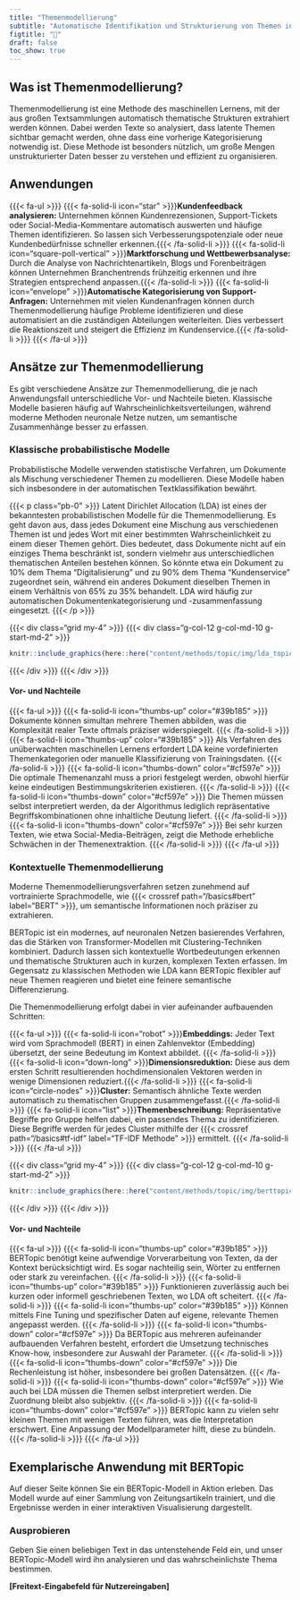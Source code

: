 ```yaml
---
title: "Themenmodellierung"
subtitle: "Automatische Identifikation und Strukturierung von Themen in Texten"
figtitle: "📰"
draft: false
toc_show: true
---
```


## Was ist Themenmodellierung?

<!-- {{{< div class="grid" >}}} {{{< div class="g-col-12 g-col-md-4 g-start-md-5" >}}}  -->

<!-- ```{r} -->
<!-- knitr::include_graphics(here::here("content/methods/topic/img/book.svg")) -->
<!-- ``` -->

<!-- {{{< /div >}}} {{{< /div >}}} -->

Themenmodellierung ist eine Methode des maschinellen Lernens, mit der aus großen Textsammlungen automatisch thematische Strukturen extrahiert werden können. Dabei werden Texte so analysiert, dass latente Themen sichtbar gemacht werden, ohne dass eine vorherige Kategorisierung notwendig ist. Diese Methode ist besonders nützlich, um große Mengen unstrukturierter Daten besser zu verstehen und effizient zu organisieren.



## Anwendungen 

{{{< fa-ul >}}}
    {{{< fa-solid-li icon="star" >}}}**Kundenfeedback analysieren:** Unternehmen können Kundenrezensionen, Support-Tickets oder Social-Media-Kommentare automatisch auswerten und häufige Themen identifizieren. So lassen sich Verbesserungspotenziale oder neue Kundenbedürfnisse schneller erkennen.{{{< /fa-solid-li >}}}
    {{{< fa-solid-li icon="square-poll-vertical" >}}}**Marktforschung und Wettbewerbsanalyse:** Durch die Analyse von Nachrichtenartikeln, Blogs und Forenbeiträgen können Unternehmen Branchentrends frühzeitig erkennen und ihre Strategien entsprechend anpassen.{{{< /fa-solid-li >}}}
    {{{< fa-solid-li  icon="envelope" >}}}**Automatische Kategorisierung von Support-Anfragen:** Unternehmen mit vielen Kundenanfragen können durch Themenmodellierung häufige Probleme identifizieren und diese automatisiert an die zuständigen Abteilungen weiterleiten. Dies verbessert die Reaktionszeit und steigert die Effizienz im Kundenservice.{{{< /fa-solid-li >}}}
{{{< /fa-ul >}}}


## Ansätze zur Themenmodellierung

Es gibt verschiedene Ansätze zur Themenmodellierung, die je nach Anwendungsfall unterschiedliche Vor- und Nachteile bieten. Klassische Modelle basieren häufig auf Wahrscheinlichkeitsverteilungen, während moderne Methoden neuronale Netze nutzen, um semantische Zusammenhänge besser zu erfassen.

### Klassische probabilistische Modelle

Probabilistische Modelle verwenden statistische Verfahren, um Dokumente als Mischung verschiedener Themen zu modellieren. Diese Modelle haben sich insbesondere in der automatischen Textklassifikation bewährt.

{{{< p class="pb-0" >}}}
Latent Dirichlet Allocation (LDA) ist eines der bekanntesten probabilistischen Modelle für die Themenmodellierung. Es geht davon aus, dass jedes Dokument eine Mischung aus verschiedenen Themen ist und jedes Wort mit einer bestimmten Wahrscheinlichkeit zu einem dieser Themen gehört. Dies bedeutet, dass Dokumente nicht auf ein einziges Thema beschränkt ist, sondern vielmehr aus unterschiedlichen thematischen Anteilen bestehen können. So könnte etwa ein Dokument zu 10% dem Thema "Digitalisierung" und zu 90% dem Thema "Kundenservice" zugeordnet sein, während ein anderes Dokument dieselben Themen in einem Verhältnis von 65% zu 35% behandelt. LDA wird häufig zur automatischen Dokumentenkategorisierung und -zusammenfassung eingesetzt.
{{{< /p >}}}

{{{< div class="grid my-4" >}}} {{{< div class="g-col-12 g-col-md-10 g-start-md-2" >}}}

```r
knitr::include_graphics(here::here("content/methods/topic/img/lda_topic.svg"))
```

{{{< /div >}}} {{{< /div >}}}

#### Vor- und Nachteile

{{{< fa-ul >}}}
    {{{< fa-solid-li icon="thumbs-up" color="#39b185" >}}} Dokumente können simultan mehrere Themen abbilden, was die Komplexität realer Texte oftmals präziser widerspiegelt. {{{< /fa-solid-li >}}}
        {{{< fa-solid-li icon="thumbs-up" color="#39b185" >}}} Als Verfahren des unüberwachten maschinellen Lernens erfordert LDA keine vordefinierten Themenkategorien oder manuelle Klassifizierung von Trainingsdaten. {{{< /fa-solid-li >}}}
    {{{< fa-solid-li icon="thumbs-down" color="#cf597e" >}}} Die optimale Themenanzahl muss a priori festgelegt werden, obwohl hierfür keine eindeutigen Bestimmungskriterien existieren. {{{< /fa-solid-li >}}}
        {{{< fa-solid-li icon="thumbs-down" color="#cf597e" >}}} Die Themen müssen selbst interpretiert werden, da der Algorithmus lediglich repräsentative Begriffskombinationen ohne inhaltliche Deutung liefert.  {{{< /fa-solid-li >}}}
         {{{< fa-solid-li icon="thumbs-down" color="#cf597e" >}}} Bei sehr kurzen Texten, wie etwa Social-Media-Beiträgen, zeigt die Methode erhebliche Schwächen in der Themenextraktion. {{{< /fa-solid-li >}}}
{{{< /fa-ul >}}}



### Kontextuelle Themenmodellierung

Moderne Themenmodellierungsverfahren setzen zunehmend auf vortrainierte Sprachmodelle, wie {{{< crossref path="/basics#bert" label="BERT" >}}}, um semantische Informationen noch präziser zu extrahieren.

BERTopic ist ein modernes, auf neuronalen Netzen basierendes Verfahren, das die Stärken von Transformer-Modellen mit Clustering-Techniken kombiniert. Dadurch lassen sich kontextuelle Wortbedeutungen erkennen und thematische Strukturen auch in kurzen, komplexen Texten erfassen. Im Gegensatz zu klassischen Methoden wie LDA kann BERTopic flexibler auf neue Themen reagieren und bietet eine feinere semantische Differenzierung.

Die Themenmodellierung erfolgt dabei in vier aufeinander aufbauenden Schritten:

{{{< fa-ul >}}}
    {{{< fa-solid-li icon="robot" >}}}**Embeddings:** Jeder Text wird vom Sprachmodell (BERT) in einen Zahlenvektor (Embedding) übersetzt, der seine Bedeutung im Kontext abbildet. {{{< /fa-solid-li >}}}
    {{{< fa-solid-li icon="down-long" >}}}**Dimensionsreduktion:** Diese aus dem ersten Schritt resultierenden hochdimensionalen Vektoren werden in wenige Dimensionen reduziert.{{{< /fa-solid-li >}}}
    {{{< fa-solid-li  icon="circle-nodes" >}}}**Cluster:** Semantisch ähnliche Texte werden automatisch zu thematischen Gruppen zusammengefasst.{{{< /fa-solid-li >}}}
    {{{< fa-solid-li  icon="list" >}}}**Themenbeschreibung:** Repräsentative Begriffe pro Gruppe helfen dabei, ein passendes Thema zu identifizieren. Diese Begriffe werden für jedes Cluster mithilfe der {{{< crossref path="/basics#tf-idf" label="TF-IDF Methode" >}}} ermittelt. {{{< /fa-solid-li >}}}
{{{< /fa-ul >}}}


{{{< div class="grid my-4" >}}} {{{< div class="g-col-12 g-col-md-10 g-start-md-2" >}}}

```r
knitr::include_graphics(here::here("content/methods/topic/img/berttopic.svg"))
```

{{{< /div >}}} {{{< /div >}}}



#### Vor- und Nachteile

{{{< fa-ul >}}}
    {{{< fa-solid-li icon="thumbs-up" color="#39b185" >}}} BERTopic benötigt keine aufwendige Vorverarbeitung von Texten, da der Kontext berücksichtigt wird. Es sogar nachteilig sein, Wörter zu entfernen oder stark zu vereinfachen. {{{< /fa-solid-li >}}}
    {{{< fa-solid-li icon="thumbs-up" color="#39b185" >}}} Funktionieren zuverlässig auch bei kurzen oder informell geschriebenen Texten, wo LDA oft scheitert. {{{< /fa-solid-li >}}}
        {{{< fa-solid-li icon="thumbs-up" color="#39b185" >}}} Können mittels Fine Tuning und spezifischer Daten auf eigene, relevante Themen angepasst werden. {{{< /fa-solid-li >}}}
    {{{< fa-solid-li icon="thumbs-down" color="#cf597e" >}}} Da BERTopic aus mehreren aufeinander aufbauenden Verfahren besteht, erfordert die Umsetzung technisches Know-how, insbesondere zur Auswahl der Parameter. {{{< /fa-solid-li >}}}
        {{{< fa-solid-li icon="thumbs-down" color="#cf597e" >}}} Die Rechenleistung ist höher, insbesondere bei großen Datensätzen.  {{{< /fa-solid-li >}}}
         {{{< fa-solid-li icon="thumbs-down" color="#cf597e" >}}}	Wie auch bei LDA müssen die Themen selbst interpretiert werden. Die Zuordnung bleibt also subjektiv. {{{< /fa-solid-li >}}}
         {{{< fa-solid-li icon="thumbs-down" color="#cf597e" >}}}	BERTopic kann zu vielen sehr kleinen Themen mit wenigen Texten führen, was die Interpretation erschwert. Eine Anpassung der Modellparameter hilft, diese zu bündeln. {{{< /fa-solid-li >}}}
{{{< /fa-ul >}}}


## Exemplarische Anwendung mit BERTopic

Auf dieser Seite können Sie ein BERTopic-Modell in Aktion erleben. Das Modell wurde auf einer Sammlung von Zeitungsartikeln trainiert, und die Ergebnisse werden in einer interaktiven Visualisierung dargestellt.

### Ausprobieren

Geben Sie einen beliebigen Text in das untenstehende Feld ein, und unser BERTopic-Modell wird ihn analysieren und das wahrscheinlichste Thema bestimmen.

**[Freitext-Eingabefeld für Nutzereingaben]**

